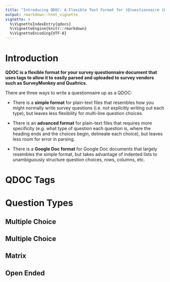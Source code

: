 ```yaml
---
title: "Introducing QDOC: A Flexible Text Format for (Q)uestionnaire (Doc)uments"
output: rmarkdown::html_vignette
vignette: >
  %\VignetteIndexEntry{qdocs}
  %\VignetteEngine{knitr::rmarkdown}
  %\VignetteEncoding{UTF-8}
---
```


# Introduction

**QDOC is a flexible format for your survey questionnaire document that uses tags to allow it to easily parsed and uploaded to survey vendors such as SurveyMonkey and Qualtrics.**

There are three ways to write a questionnaire up as a QDOC:

- There is a **simple format** for plain-text files that resembles how you might normally write survey questions (i.e. not explicitly writing out each type), but leaves less flexibility for multi-line question choices.

- There is an **advanced format** for plain-text files that requires more specificity (e.g. what type of question each question is, where the heading ends and the choices begin, delineate each choice), but leaves less room for error in parsing.

- There is a **Google Doc format** for Google Doc documents that largely resembles the simple format, but takes advantage of indented lists to unambiguously structure question choices, rows, columns, etc.

<!-- BOOKMARK: give examples of each question type and variations across formats -->

# QDOC Tags



# Question Types

## Multiple Choice


## Multiple Choice


## Matrix


## Open Ended


